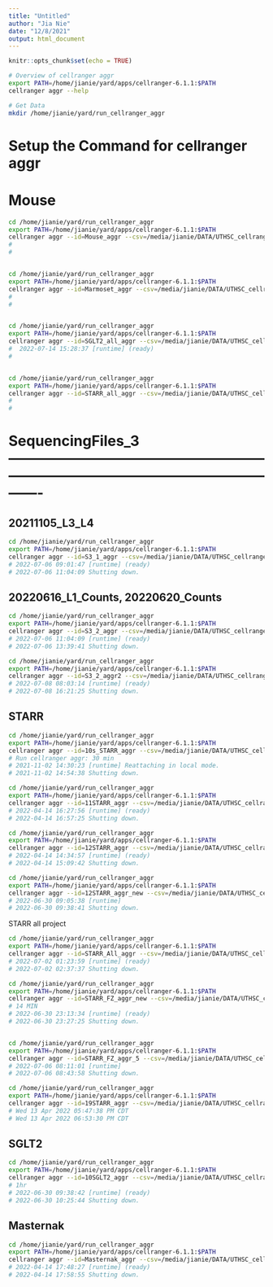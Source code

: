 ```yaml
---
title: "Untitled"
author: "Jia Nie"
date: "12/8/2021"
output: html_document
---
```


```r
knitr::opts_chunk$set(echo = TRUE)
```

```bash
# Overview of cellranger aggr
export PATH=/home/jianie/yard/apps/cellranger-6.1.1:$PATH
cellranger aggr --help

# Get Data
mkdir /home/jianie/yard/run_cellranger_aggr
```

# Setup the Command for cellranger aggr
# Mouse
```bash
cd /home/jianie/yard/run_cellranger_aggr
export PATH=/home/jianie/yard/apps/cellranger-6.1.1:$PATH
cellranger aggr --id=Mouse_aggr --csv=/media/jianie/DATA/UTHSC_cellranger_codes_files/AggrFiles/Mouse.agg.csv
#   
# 


cd /home/jianie/yard/run_cellranger_aggr
export PATH=/home/jianie/yard/apps/cellranger-6.1.1:$PATH
cellranger aggr --id=Marmoset_aggr --csv=/media/jianie/DATA/UTHSC_cellranger_codes_files/AggrFiles/Marmoset.agg.csv
#   
# 


cd /home/jianie/yard/run_cellranger_aggr
export PATH=/home/jianie/yard/apps/cellranger-6.1.1:$PATH
cellranger aggr --id=SGLT2_all_aggr --csv=/media/jianie/DATA/UTHSC_cellranger_codes_files/AggrFiles/SGLT2.all.agg.csv
#  2022-07-14 15:28:37 [runtime] (ready)  
#  


cd /home/jianie/yard/run_cellranger_aggr
export PATH=/home/jianie/yard/apps/cellranger-6.1.1:$PATH
cellranger aggr --id=STARR_all_aggr --csv=/media/jianie/DATA/UTHSC_cellranger_codes_files/AggrFiles/STARR.all.agg.csv
#   
# 

```




# SequencingFiles_3 -------------------------------------------------------------------------------------------------------------------
## 20211105_L3_L4
```bash
cd /home/jianie/yard/run_cellranger_aggr
export PATH=/home/jianie/yard/apps/cellranger-6.1.1:$PATH
cellranger aggr --id=S3_1_aggr --csv=/media/jianie/DATA/UTHSC_cellranger_codes_files/AggrFiles/S3_1.agg.csv
# 2022-07-06 09:01:47 [runtime] (ready)  
# 2022-07-06 11:04:09 Shutting down.

```

## 20220616_L1_Counts, 20220620_Counts
```bash
cd /home/jianie/yard/run_cellranger_aggr
export PATH=/home/jianie/yard/apps/cellranger-6.1.1:$PATH
cellranger aggr --id=S3_2_aggr --csv=/media/jianie/DATA/UTHSC_cellranger_codes_files/AggrFiles/S3_2.agg.csv
# 2022-07-06 11:04:09 [runtime] (ready)
# 2022-07-06 13:39:41 Shutting down.

cd /home/jianie/yard/run_cellranger_aggr
export PATH=/home/jianie/yard/apps/cellranger-6.1.1:$PATH
cellranger aggr --id=S3_2_aggr2 --csv=/media/jianie/DATA/UTHSC_cellranger_codes_files/AggrFiles/S3_2.agg.csv
# 2022-07-08 08:03:14 [runtime] (ready) 
# 2022-07-08 16:21:25 Shutting down.

```



## STARR
```bash
cd /home/jianie/yard/run_cellranger_aggr
export PATH=/home/jianie/yard/apps/cellranger-6.1.1:$PATH
cellranger aggr --id=10s_STARR_aggr --csv=/media/jianie/DATA/UTHSC_cellranger_codes_files/AggrFiles/STARR.agg_2.csv
# Run cellranger aggr: 30 min
# 2021-11-02 14:30:23 [runtime] Reattaching in local mode.
# 2021-11-02 14:54:38 Shutting down.

cd /home/jianie/yard/run_cellranger_aggr
export PATH=/home/jianie/yard/apps/cellranger-6.1.1:$PATH
cellranger aggr --id=11STARR_aggr --csv=/media/jianie/DATA/UTHSC_cellranger_codes_files/AggrFiles/STARR.agg.11.csv
# 2022-04-14 16:27:56 [runtime] (ready)  
# 2022-04-14 16:57:25 Shutting down.

cd /home/jianie/yard/run_cellranger_aggr
export PATH=/home/jianie/yard/apps/cellranger-6.1.1:$PATH
cellranger aggr --id=12STARR_aggr --csv=/media/jianie/DATA/UTHSC_cellranger_codes_files/AggrFiles/STARR.agg.csv
# 2022-04-14 14:34:57 [runtime] (ready)  
# 2022-04-14 15:09:42 Shutting down.

cd /home/jianie/yard/run_cellranger_aggr
export PATH=/home/jianie/yard/apps/cellranger-6.1.1:$PATH
cellranger aggr --id=12STARR_aggr_new --csv=/media/jianie/DATA/UTHSC_cellranger_codes_files/AggrFiles/STARR.agg.csv
# 2022-06-30 09:05:38 [runtime] 
# 2022-06-30 09:38:41 Shutting down.
```

STARR all project
```bash
cd /home/jianie/yard/run_cellranger_aggr
export PATH=/home/jianie/yard/apps/cellranger-6.1.1:$PATH
cellranger aggr --id=STARR_All_aggr --csv=/media/jianie/DATA/UTHSC_cellranger_codes_files/AggrFiles/STARR.All.agg.csv
# 2022-07-02 01:23:59 [runtime] (ready) 
# 2022-07-02 02:37:37 Shutting down.

```




```bash
cd /home/jianie/yard/run_cellranger_aggr
export PATH=/home/jianie/yard/apps/cellranger-6.1.1:$PATH
cellranger aggr --id=STARR_FZ_aggr_new --csv=/media/jianie/DATA/UTHSC_cellranger_codes_files/AggrFiles/STARR_FZ_Test.agg.csv
# 14 MIN
# 2022-06-30 23:13:34 [runtime] (ready) 
# 2022-06-30 23:27:25 Shutting down.


cd /home/jianie/yard/run_cellranger_aggr
export PATH=/home/jianie/yard/apps/cellranger-6.1.1:$PATH
cellranger aggr --id=STARR_FZ_aggr_5 --csv=/media/jianie/DATA/UTHSC_cellranger_codes_files/AggrFiles/STARR_FZ_Test.agg.csv
# 2022-07-06 08:11:01 [runtime] 
# 2022-07-06 08:43:58 Shutting down.

```


```bash
cd /home/jianie/yard/run_cellranger_aggr
export PATH=/home/jianie/yard/apps/cellranger-6.1.1:$PATH
cellranger aggr --id=19STARR_aggr --csv=/media/jianie/DATA/UTHSC_cellranger_codes_files/AggrFiles/STARR2.agg.csv
# Wed 13 Apr 2022 05∶47∶38 PM CDT
# Wed 13 Apr 2022 06∶53∶30 PM CDT


```

## SGLT2
```bash
cd /home/jianie/yard/run_cellranger_aggr
export PATH=/home/jianie/yard/apps/cellranger-6.1.1:$PATH
cellranger aggr --id=10SGLT2_aggr --csv=/media/jianie/DATA/UTHSC_cellranger_codes_files/AggrFiles/SGLT2.agg.csv
# 1hr
# 2022-06-30 09:38:42 [runtime] (ready) 
# 2022-06-30 10:25:44 Shutting down.


```

## Masternak
```bash
cd /home/jianie/yard/run_cellranger_aggr
export PATH=/home/jianie/yard/apps/cellranger-6.1.1:$PATH
cellranger aggr --id=Masternak_aggr --csv=/media/jianie/DATA/UTHSC_cellranger_codes_files/AggrFiles/Masternak.agg.csv
# 2022-04-14 17:48:27 [runtime] (ready)  
# 2022-04-14 17:58:55 Shutting down.

```
